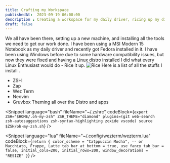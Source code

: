 ```yaml
---
title: Crafting my Workspace
publishedAt:  2023-09-19 06:00:00
description : Creating a workspace for my daily driver, ricing up my distro and configuring apps
draft: false
---
```

We all have been there, setting up a new machine, and installing all the tools we need to get our work done. I have been using a MSI Modern 15 Notebook as my daily driver and recently got Fedora installed in it. I have been using Windows before due to some hardware compatibility issues, but now they were fixed and having a Linux distro installed I did what every Linux Enthusiast would do - Rice it up.
![Rice](https://ik.imagekit.io/kydj5j026nb/hosenurdev/Screenshot%20from%202023-09-19%2007-01-43_GtNGhCiSD.png?updatedAt=1695087160573)
Here is a list of all the stuffs I install .
- ZSH
- Zap
- Wez Term
- Neovim
- Gruvbox Theming all over the Distro and apps

<Snippet 
language="bash"
fileName="~/.zshrc"
codeBlock={`
export ZSH="$HOME/.oh-my-zsh"
ZSH_THEME="diamond"
plugins=(git web-search zsh-autosuggestions zsh-syntax-highlighting zoxide vscode)
source $ZSH/oh-my-zsh.sh
`}
 />

<Snippet 
language="lua"
fileName="~/.config/wezterm/wezterm.lua"
codeBlock={`
return {
    color_scheme = "Catppuccin Mocha", -- or Macchiato, Frappe, Latte
    tab_bar_at_bottom = true,
    use_fancy_tab_bar = false,
    initial_cols=200,
    initial_rows=200,
    window_decorations = "RESIZE"
}
`}
 />